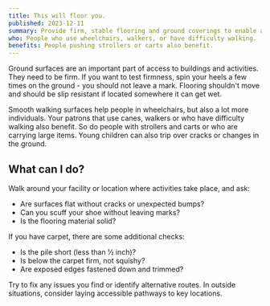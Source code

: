 ```yaml
---
title: This will floor you.
published: 2023-12-11
summary: Provide firm, stable flooring and ground coverings to enable access.
who: People who use wheelchairs, walkers, or have difficulty walking.
benefits: People pushing strollers or carts also benefit.
---
```


Ground surfaces are an important part of access to buildings and activities. They need to be firm. If you want to test firmness, spin your heels a few times on the ground - you should not leave a mark. Flooring shouldn't move and should be slip resistant if located somewhere it can get wet.

Smooth walking surfaces help people in wheelchairs, but also a lot more individuals. Your patrons that use canes, walkers or who have difficulty walking also benefit. So do people with strollers and carts or who are carrying large items. Young children can also trip over cracks or changes in the ground.

## What can I do?

Walk around your facility or location where activities take place, and ask:
- Are surfaces flat without cracks or unexpected bumps?
- Can you scuff your shoe without leaving marks?
- Is the flooring material solid?

If you have carpet, there are some additional checks:
- Is the pile short (less than ½ inch)?
- Is below the carpet firm, not squishy?
- Are exposed edges fastened down and trimmed?

Try to fix any issues you find or identify alternative routes. In outside situations, consider laying accessible pathways to key locations.

